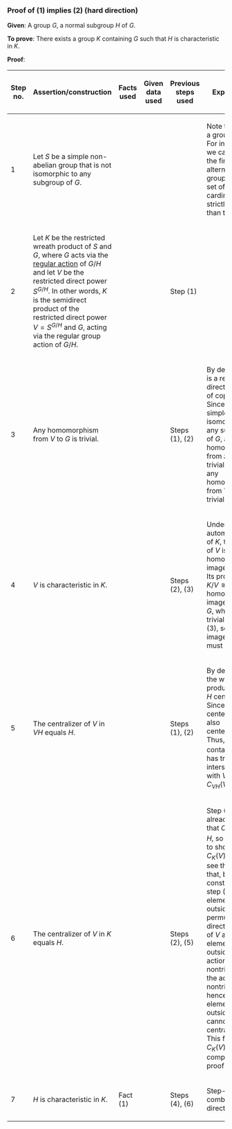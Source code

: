 ===Proof of (1) implies (2) (hard direction)===

'''Given''': A group <math>G</math>, a normal subgroup <math>H</math> of <math>G</math>.

'''To prove''': There exists a group <math>K</math> containing <math>G</math> such that <math>H</math> is characteristic in <math>K</math>.

'''Proof''':

{| class="sortable" border="1"
! Step no. !! Assertion/construction !! Facts used !! Given data used !! Previous steps used !! Explanation
|-
| 1 || Let <math>S</math> be a simple non-abelian group that is not isomorphic to any subgroup of <math>G</math>. || || || || Note that such a group exists. For instance, we can take the finitary alternating group on any set of cardinality strictly bigger than that of <math>G</math>.
|-
| 2 || Let <math>K</math> be the restricted wreath product of <math>S</math> and <math>G</math>, where <math>G</math> acts via the [[left-regular group action|regular action]] of <math>G/H</math> and let <math>V</math> be the restricted direct power <math>S^{G/H}</math>. In other words, <math>K</math> is the semidirect product of the restricted direct power <math>V = S^{G/H}</math> and <math>G</math>, acting via the regular group action of <math>G/H</math>. || || || Step (1) ||
|-
| 3 || Any homomorphism from <math>V</math> to <math>G</math> is trivial. || || || Steps (1), (2) || By definition, <math>V</math> is a restricted direct product of copies of <math>S</math>. Since <math>S</math> is simple and not isomorphic to any subgroup of <math>G</math>, any homomorphism from <math>S</math> to <math>G</math> is trivial. Thus, any homomorphism from <math>V</math> to <math>G</math> is trivial.
|-
| 4 || <math>V</math> is characteristic in <math>K</math>. || || || Steps (2), (3) || Under any automorphism of <math>K</math>, the image of <math>V</math> is a homomorphic image of <math>V</math> in <math>K</math>. Its projection to <math>K/V \cong G</math> is a homomorphic image of <math>V</math> in <math>G</math>, which is trivial by step (3), so the image of <math>V</math> in <math>K</math> must be in <math>V</math>.
|-
| 5 || The centralizer of <math>V</math> in <math>VH</math> equals <math>H</math>. || || || Steps (1), (2) || By definition of the wreath product action, <math>H</math> centralizes <math>V</math>. Since <math>S</math> is centerless, <math>V</math> is also centerless. Thus, <math>C_{VH}(V)</math> contains <math>H</math> but has trivial intersection with <math>V</math>, forcing <math>C_{VH}(V) = H</math>.
|-
| 6 || The centralizer of <math>V</math> in <math>K</math> equals <math>H</math>. || || || Steps (2), (5) || Step (5) already shows that <math>C_{VH}(V) = H</math>, so it suffices to show that <math>C_K(V) \le VH</math>. To see this, note that, by the construction in step (2), any element of <math>K</math> outside <math>VH</math> permutes the direct factors of <math>V</math> as an element of <math>G</math> outside <math>H</math>. This action is nontrivial, so the action is nontrivial, and hence elements outside <math>VH</math> cannot centralize <math>V</math>. This forces <math>C_K(V) \le VH</math>, completing the proof.
|-
| 7 || <math>H</math> is characteristic in <math>K</math>. || Fact (1) || || Steps (4), (6) || Step-fact combination direct.
|}

{{tabular proof format}}
